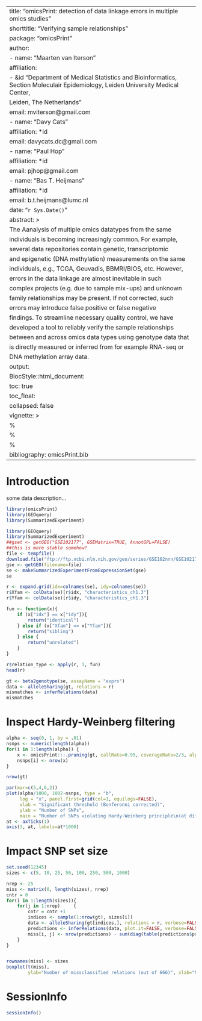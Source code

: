 
---
title: "omicsPrint: detection of data linkage errors in multiple omics studies"
shorttitle: "Verifying sample relationships"
package: "omicsPrint"
author: 
- name: "Maarten van Iterson"
  affiliation: 
  - &id "Department of Medical Statistics and Bioinformatics, Section Moleculair Epidemiology, Leiden University Medical Center,
  Leiden, The Netherlands"  
  email: mviterson@gmail.com
- name: "Davy Cats"
  affiliation: *id  
  email: davycats.dc@gmail.com
- name: "Paul Hop"
  affiliation: *id    
  email: pjhop@gmail.com  
- name: "Bas T. Heijmans"
  affiliation: *id    
  email: b.t.heijmans@lumc.nl
date: "`r Sys.Date()`"
abstract: >
  The Aanalysis of multiple omics datatypes from the same
  individuals is becoming increasingly common. For example,
  several data repositories contain genetic, transcriptomic
  and epigenetic (DNA methylation) measurements on the same
  individuals, e.g., TCGA, Geuvadis, BBMRI/BIOS, etc. However,
  errors in the data linkage are almost inevitable in such
  complex projects (e.g. due to sample mix-ups) and unknown
  family relationships may be present. If not corrected, such
  errors may introduce false positive or false negative
  findings. To streamline necessary quality control, we have
  developed a tool to reliably verify the sample relationships
  between and across omics data types using genotype data that
  is directly measured or inferred from for example RNA-seq or
  DNA methylation array data.    	  
output: 
  BiocStyle::html_document:
    toc: true
    toc_float:
      collapsed: false
vignette: >
  %\VignetteIndexEntry{omicsPrint: detection of data linkage errors in multiple omics studies}
  %\VignetteEngine{knitr::rmarkdown}
  %\VignetteEncoding{UTF-8}
bibliography: omicsPrint.bib
---

# Introduction

some data description...  	
	
```r
library(omicsPrint)
library(GEOquery)
library(SummarizedExperiment)
```

```r
library(GEOquery)
library(SummarizedExperiment)
##gset <- getGEO("GSE102177", GSEMatrix=TRUE, AnnotGPL=FALSE)
##this is more stable somehow?
file <- tempfile()
download.file("ftp://ftp.ncbi.nlm.nih.gov/geo/series/GSE102nnn/GSE102177/matrix/GSE102177_series_matrix.txt.gz", file)
gse <- getGEO(filename=file)
se <- makeSummarizedExperimentFromExpressionSet(gse)
se
```

```r
r <- expand.grid(idx=colnames(se), idy=colnames(se))
r$Xfam <- colData(se)[r$idx, "characteristics_ch1.3"]
r$Yfam <- colData(se)[r$idy, "characteristics_ch1.3"]

fun <- function(x){
    if (x["idx"] == x["idy"]){
        return("identical")
    } else if (x["Xfam"] == x["Yfam"]){
        return("sibling")
    } else {
        return("unrelated")
    }
}

r$relation_type <- apply(r, 1, fun)
head(r)

gt <- beta2genotype(se, assayName = "exprs")
data <- alleleSharing(gt, relations = r)
mismatches <- inferRelations(data)
mismatches
```

# Inspect Hardy-Weinberg filtering #


  
```r
alpha <- seq(0, 1, by = .01)
nsnps <- numeric(length(alpha))
for(i in 1:length(alpha)) {
    x <- omicsPrint:::.pruning(gt, callRate=0.95, coverageRate=2/3, alpha = alpha[i], verbose=FALSE)
    nsnps[i] <- nrow(x)
}

nrow(gt)

par(mar=c(5,4,6,2))
plot(alpha/1000, 1002-nsnps, type = "b",
     log = "x", panel.first=grid(col=1, equilogs=FALSE),
     xlab = "Significant threshold (Bonferonni corrected)",
     ylab = "Number of SNPs",
     main = "Number of SNPs violating Hardy-Weinberg principle\n(at different significance levels)")
at <- axTicks(1)
axis(3, at, labels=at*1000)

```

# Impact SNP set size #		

```r
set.seed(12345)
sizes <- c(5, 10, 25, 50, 100, 250, 500, 1000)

nrep <- 25
miss <- matrix(0, length(sizes), nrep)
cntr = 0
for(i in 1:length(sizes)){
    for(j in 1:nrep)     {
        cntr = cntr +1
        indices <- sample(1:nrow(gt), sizes[i])
        data <- alleleSharing(gt[indices,], relations = r, verbose=FALSE)
        predictions <- inferRelations(data, plot.it=FALSE, verbose=FALSE)
        miss[i, j] <- nrow(predictions) - sum(diag(table(predictions$predicted, predictions$relation)))
    }
}


rownames(miss) <- sizes
boxplot(t(miss),
        ylab="Number of missclassified relations (out of 666)", xlab="Number of SNPs")
```

	
# SessionInfo #

```r
sessionInfo()
```
